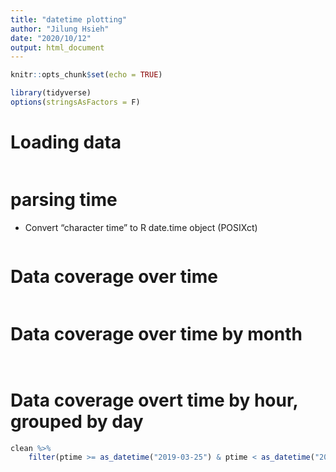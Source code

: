 ```yaml
---
title: "datetime plotting"
author: "Jilung Hsieh"
date: "2020/10/12"
output: html_document
---
```


```r
knitr::opts_chunk$set(echo = TRUE)
```

```r
library(tidyverse)
options(stringsAsFactors = F)
```

# Loading data
```r


```


# parsing time
- Convert "character time"  to R date.time object (POSIXct)
```r


    
```


# Data coverage over time
```r



```


# Data coverage over time by month
```r




```

```r





```



# Data coverage overt time by hour, grouped by day
```r
clean %>%
    filter(ptime >= as_datetime("2019-03-25") & ptime < as_datetime("2019-04-01")) %>% ...






```





